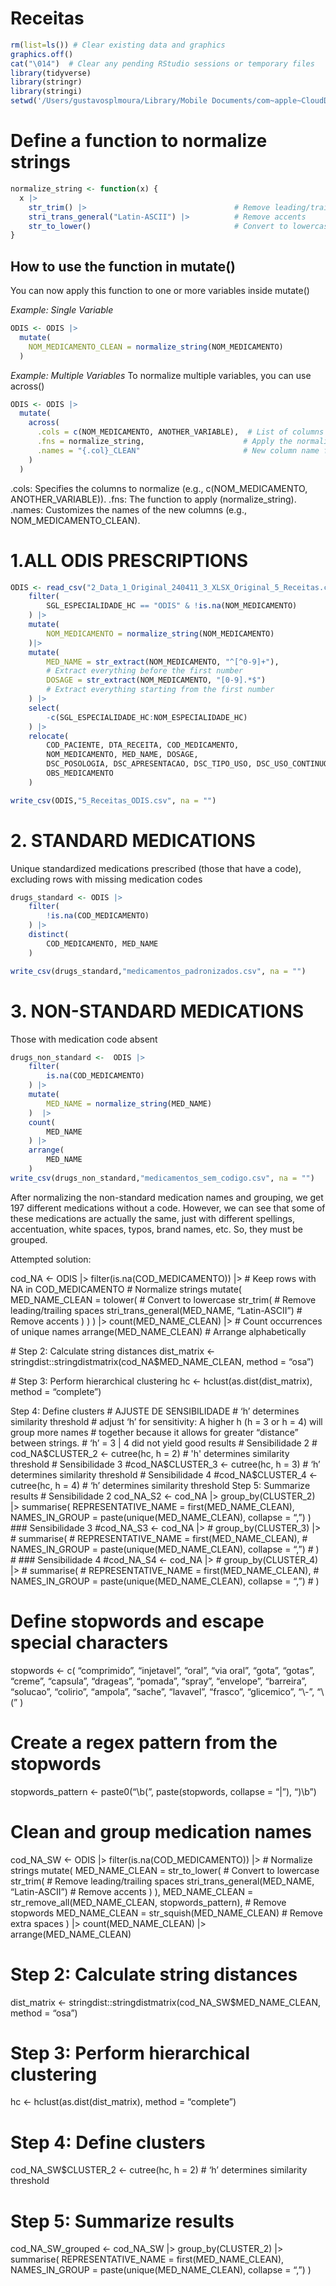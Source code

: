 # Receitas
```r
rm(list=ls()) # Clear existing data and graphics
graphics.off()
cat("\014")  # Clear any pending RStudio sessions or temporary files
library(tidyverse)
library(stringr)
library(stringi)
setwd('/Users/gustavosplmoura/Library/Mobile Documents/com~apple~CloudDocs/Medicina/Biblioteca/Research/Data Science/Data Science/PROJECTS/ODIS_Retrospectivo')
```

# Define a function to normalize strings
```r
normalize_string <- function(x) {
  x |> 
    str_trim() |>                                 # Remove leading/trailing spaces
    stri_trans_general("Latin-ASCII") |>          # Remove accents
    str_to_lower()                                # Convert to lowercase
}
```

## How to use the function in mutate()
You can now apply this function to one or more variables inside mutate()

_Example: Single Variable_
```r
ODIS <- ODIS |>
  mutate(
    NOM_MEDICAMENTO_CLEAN = normalize_string(NOM_MEDICAMENTO)
  )
```

_Example: Multiple Variables_
To normalize multiple variables, you can use across()
```r
ODIS <- ODIS |>
  mutate(
    across(
      .cols = c(NOM_MEDICAMENTO, ANOTHER_VARIABLE),  # List of columns to normalize
      .fns = normalize_string,                      # Apply the normalization function
      .names = "{.col}_CLEAN"                       # New column name format
    )
  )
```

.cols: Specifies the columns to normalize (e.g., c(NOM_MEDICAMENTO, ANOTHER_VARIABLE)).
.fns: The function to apply (normalize_string).
.names: Customizes the names of the new columns (e.g., NOM_MEDICAMENTO_CLEAN).

# 1.ALL ODIS PRESCRIPTIONS
```r
ODIS <- read_csv("2_Data_1_Original_240411_3_XLSX_Original_5_Receitas.csv") |>
    filter(
        SGL_ESPECIALIDADE_HC == "ODIS" & !is.na(NOM_MEDICAMENTO)
    ) |>
    mutate(
        NOM_MEDICAMENTO = normalize_string(NOM_MEDICAMENTO)
    )|>
    mutate(
        MED_NAME = str_extract(NOM_MEDICAMENTO, "^[^0-9]+"),
        # Extract everything before the first number
        DOSAGE = str_extract(NOM_MEDICAMENTO, "[0-9].*$")
        # Extract everything starting from the first number
    ) |>
    select(
        -c(SGL_ESPECIALIDADE_HC:NOM_ESPECIALIDADE_HC)
    ) |>
    relocate(
        COD_PACIENTE, DTA_RECEITA, COD_MEDICAMENTO, 
        NOM_MEDICAMENTO, MED_NAME, DOSAGE,
        DSC_POSOLOGIA, DSC_APRESENTACAO, DSC_TIPO_USO, DSC_USO_CONTINUO, 
        OBS_MEDICAMENTO
    )

write_csv(ODIS,"5_Receitas_ODIS.csv", na = "")
```


# 2. STANDARD MEDICATIONS 
Unique standardized medications prescribed (those that have a code),
excluding rows with missing medication codes
```r
drugs_standard <- ODIS |> 
    filter(
        !is.na(COD_MEDICAMENTO)
    ) |> 
    distinct(
        COD_MEDICAMENTO, MED_NAME
    )

write_csv(drugs_standard,"medicamentos_padronizados.csv", na = "")
```

# 3. NON-STANDARD MEDICATIONS 
Those with medication code absent
```r
drugs_non_standard <-  ODIS |>
    filter(
        is.na(COD_MEDICAMENTO)
    ) |>
    mutate(
        MED_NAME = normalize_string(MED_NAME)
    )  |> 
    count(
        MED_NAME
    ) |>
    arrange(
        MED_NAME
    )
write_csv(drugs_non_standard,"medicamentos_sem_codigo.csv", na = "")
```

After normalizing the non-standard medication names and grouping, we get
197 different medications without a code. However, we can see that some of these
medications are actually the same, just with different spellings, accentuation, 
white spaces, typos, brand names, etc. So, they must be grouped. 

Attempted solution:
 
cod_NA <- ODIS |>
     filter(is.na(COD_MEDICAMENTO)) |>  # Keep rows with NA in COD_MEDICAMENTO
     # Normalize strings
     mutate(
         MED_NAME_CLEAN = tolower(      # Convert to lowercase
             str_trim(                  # Remove leading/trailing spaces
                 stri_trans_general(MED_NAME, "Latin-ASCII") # Remove accents
             )
         )
     ) |>
     count(MED_NAME_CLEAN) |>           # Count occurrences of unique names
     arrange(MED_NAME_CLEAN)            # Arrange alphabetically
 
 # Step 2: Calculate string distances
 dist_matrix <- stringdist::stringdistmatrix(cod_NA$MED_NAME_CLEAN, method = "osa")
 
 # Step 3: Perform hierarchical clustering
 hc <- hclust(as.dist(dist_matrix), method = "complete")
 
 Step 4: Define clusters
# AJUSTE DE SENSIBILIDADE
# 'h' determines similarity threshold
# adjust 'h' for sensitivity: A higher h (h = 3 or h = 4) will group more names
# together because it allows for greater "distance" between strings. 
# 'h' = 3 | 4 did not yield good results
# Sensibilidade 2
# cod_NA$CLUSTER_2 <- cutree(hc, h = 2)  # 'h' determines similarity threshold
# Sensibilidade 3
#cod_NA$CLUSTER_3 <- cutree(hc, h = 3)  # 'h' determines similarity threshold
# Sensibilidade 4
#cod_NA$CLUSTER_4 <- cutree(hc, h = 4)  # 'h' determines similarity threshold
 Step 5: Summarize results
# Sensibilidade 2 
 cod_NA_S2 <- cod_NA |> 
     group_by(CLUSTER_2) |> 
     summarise(
         REPRESENTATIVE_NAME = first(MED_NAME_CLEAN),
         NAMES_IN_GROUP = paste(unique(MED_NAME_CLEAN), collapse = ", ")
     )
### Sensibilidade 3
#cod_NA_S3 <- cod_NA |> 
#    group_by(CLUSTER_3) |> 
#    summarise(
#        REPRESENTATIVE_NAME = first(MED_NAME_CLEAN),
#        NAMES_IN_GROUP = paste(unique(MED_NAME_CLEAN), collapse = ", ")
#    )
#
### Sensibilidade 4
#cod_NA_S4 <- cod_NA |> 
#    group_by(CLUSTER_4) |> 
#    summarise(
#        REPRESENTATIVE_NAME = first(MED_NAME_CLEAN),
#        NAMES_IN_GROUP = paste(unique(MED_NAME_CLEAN), collapse = ", ")
#    )

# Define stopwords and escape special characters
stopwords <- c(
    "comprimido", "injetavel", "oral", "via oral", "gota", "gotas", "creme", 
    "capsula", "drageas", "pomada", "spray", "envelope", "barreira", "solucao", 
    "colirio", "ampola", "sache", "lavavel", "frasco", "glicemico", "\\-", "\\("
)

# Create a regex pattern from the stopwords
stopwords_pattern <- paste0("\\b(", paste(stopwords, collapse = "|"), ")\\b")

# Clean and group medication names
cod_NA_SW <- ODIS |>
    filter(is.na(COD_MEDICAMENTO)) |>
    # Normalize strings
    mutate(
        MED_NAME_CLEAN = str_to_lower(                       # Convert to lowercase
            str_trim(                                        # Remove leading/trailing spaces
                stri_trans_general(MED_NAME, "Latin-ASCII")  # Remove accents
            )
        ),
        MED_NAME_CLEAN = str_remove_all(MED_NAME_CLEAN, stopwords_pattern),  # Remove stopwords
        MED_NAME_CLEAN = str_squish(MED_NAME_CLEAN)          # Remove extra spaces
    ) |>
    count(MED_NAME_CLEAN) |>
    arrange(MED_NAME_CLEAN)

# Step 2: Calculate string distances
dist_matrix <- stringdist::stringdistmatrix(cod_NA_SW$MED_NAME_CLEAN, method = "osa")

# Step 3: Perform hierarchical clustering
hc <- hclust(as.dist(dist_matrix), method = "complete")

# Step 4: Define clusters
cod_NA_SW$CLUSTER_2 <- cutree(hc, h = 2)  # 'h' determines similarity threshold

# Step 5: Summarize results
cod_NA_SW_grouped <- cod_NA_SW |> 
    group_by(CLUSTER_2) |> 
    summarise(
        REPRESENTATIVE_NAME = first(MED_NAME_CLEAN),
        NAMES_IN_GROUP = paste(unique(MED_NAME_CLEAN), collapse = ", ")
    )
